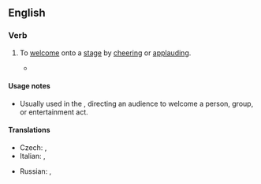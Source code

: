 {{also|give up}}
==English==

===Verb===
{{en-verb|[[gives]] it up|[[giving]] it up|[[gave]] it up|[[given]] it up}}

# {{lb|en|usually|followed by {{m|en|for}}}} To [[welcome]] onto a [[stage]] by [[cheer]]ing or [[applaud]]ing.
#* {{quote-av
|en
|year=2013
|url=http://www.nytimes.com/2013/11/06/nyregion/de-blasios-victory-speech.html
|title=Bill de Blasio’s Victory Speech
|publisher=''{{w|New York Times}}''
|accessdate=27 April 2014
|passage=“Ladies and gentleman, '''give it up for''' the next First Lady of New York City!”}}

====Usage notes====
* Usually used in the {{l|en|imperative mood}}, directing an audience to welcome a person, group, or entertainment act.

====Translations====
{{trans-top|welcome onto stage {{qualifier|imperative}}}}
* Czech: {{t|cs|potlesk}} {{qualifier|+ {{m|cs|pro}}}}, {{t|cs|přivítejte|pf}}
* Italian: {{t|it|un applauso}}, {{t|it|un grande applauso}} {{qualifier|+ {{m|it|per}}}}
{{trans-mid}}
* Russian: {{t|ru|встреча́йте|impf}}, {{t|ru|поприве́тствуйте|pf}}
{{trans-bottom}}

{{catlangname|en|imperatives|predicates}}